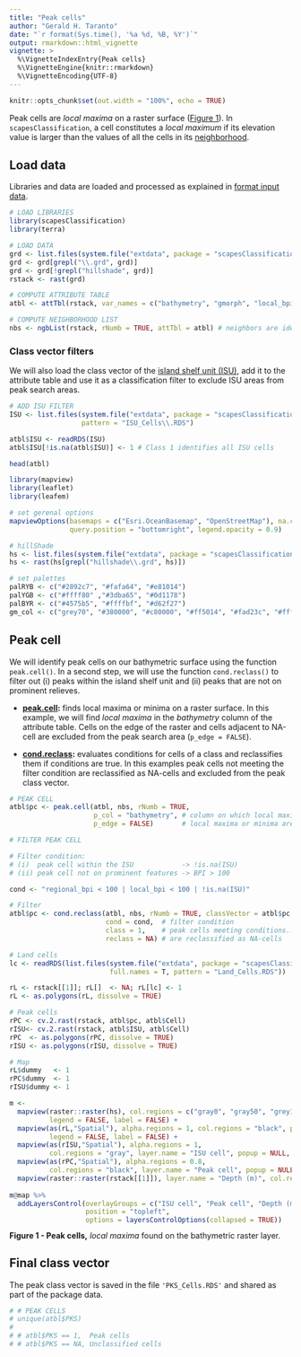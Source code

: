 ```yaml
---
title: "Peak cells"
author: "Gerald H. Taranto"
date: "`r format(Sys.time(), '%a %d, %B, %Y')`"
output: rmarkdown::html_vignette
vignette: >
  %\VignetteIndexEntry{Peak cells}
  %\VignetteEngine{knitr::rmarkdown}
  %\VignetteEncoding{UTF-8}
---
```


```r
knitr::opts_chunk$set(out.width = "100%", echo = TRUE)
```

Peak cells are _local maxima_ on a raster surface ([Figure 1](#figure1)). In `scapesClassification`, a cell constitutes a _local maximum_ if its elevation value is larger than the values of all the cells in its [neighborhood](scapesClassification_01_1_FormatInputs.html#list-of-neighborhoods). 

## Load data

Libraries and data are loaded and processed as explained in [format input data](scapesClassification_02_1_DATA.html). 

```r
# LOAD LIBRARIES
library(scapesClassification)
library(terra)

# LOAD DATA
grd <- list.files(system.file("extdata", package = "scapesClassification"), full.names = T)
grd <- grd[grepl("\\.grd", grd)]
grd <- grd[!grepl("hillshade", grd)]
rstack <- rast(grd)

# COMPUTE ATTRIBUTE TABLE
atbl <- attTbl(rstack, var_names = c("bathymetry", "gmorph", "local_bpi", "regional_bpi", "sd_bat", "slope"))

# COMPUTE NEIGHBORHOOD LIST
nbs <- ngbList(rstack, rNumb = TRUE, attTbl = atbl) # neighbors are identified by their row number in the attribute table
```

### Class vector filters

We will also load the class vector of the [island shelf unit (ISU)](scapesClassification_02_2_ISU.html), add it to the attribute table and use it as a classification filter to exclude ISU areas from peak search areas.

```r
# ADD ISU FILTER
ISU <- list.files(system.file("extdata", package = "scapesClassification"), full.names = T,
                  pattern = "ISU_Cells\\.RDS")

atbl$ISU <- readRDS(ISU)
atbl$ISU[!is.na(atbl$ISU)] <- 1 # Class 1 identifies all ISU cells 

head(atbl)
```

```r
library(mapview)
library(leaflet)
library(leafem)

# set gerenal options
mapviewOptions(basemaps = c("Esri.OceanBasemap", "OpenStreetMap"), na.color = "grey88", homebutton = FALSE,
               query.position = "bottomright", legend.opacity = 0.9)

# hillShade
hs <- list.files(system.file("extdata", package = "scapesClassification"), full.names = T)
hs <- rast(hs[grepl("hillshade\\.grd", hs)])

# set palettes
palRYB <- c("#2892c7", "#fafa64", "#e81014")
palYGB <- c("#ffff80" ,"#3dba65", "#0d1178")
palBYR <- c("#4575b5", "#ffffbf", "#d62f27")
gm_col <- c("grey70", "#380000", "#c80000", "#ff5014", "#fad23c", "#ffff3c", "#b4e614", "#3cfa96", "#0000ff", "#000038")
```

## Peak cell

We will identify peak cells on our bathymetric surface using the function `peak.cell()`. In a second step, we will use the function `cond.reclass()` to filter out (i) peaks within the island shelf unit and (ii) peaks that are not on prominent relieves.

* __[peak.cell](scapesClassification_01_3_ClassFunctions.html#peak-cell):__ finds local maxima or minima on a raster surface. In this example, we will find _local maxima_ in the _bathymetry_ column of the attribute table. Cells on the edge of the raster and cells adjacent to NA-cell are excluded from the peak search area (`p_edge = FALSE`).

* __[cond.reclass](scapesClassification_01_3_ClassFunctions.html#cond-reclass):__ evaluates conditions for cells of a class and reclassifies them if conditions are true. In this examples peak cells not meeting the filter condition are reclassified as NA-cells and excluded from the peak class vector. 

```r
# PEAK CELL
atbl$pc <- peak.cell(atbl, nbs, rNumb = TRUE,
                     p_col = "bathymetry", # column on which local maxima are searched
                     p_edge = FALSE)       # local maxima or minima are not searched on edge cells

# FILTER PEAK CELL

# Filter condition:
# (i)  peak cell within the ISU            -> !is.na(ISU)
# (ii) peak cell not on prominent features -> BPI > 100

cond <- "regional_bpi < 100 | local_bpi < 100 | !is.na(ISU)"

# Filter
atbl$pc <- cond.reclass(atbl, nbs, rNumb = TRUE, classVector = atbl$pc, # filter class vector atbl$pc
                        cond = cond,  # filter condition
                        class = 1,    # peak cells meeting conditions...
                        reclass = NA) # are reclassified as NA-cells
```

<a id="figure1"></a>

```r
# Land cells
lc <- readRDS(list.files(system.file("extdata", package = "scapesClassification"), 
                         full.names = T, pattern = "Land_Cells.RDS"))

rL <- rstack[[1]]; rL[]  <- NA; rL[lc] <- 1
rL <- as.polygons(rL, dissolve = TRUE)

# Peak cells
rPC <- cv.2.rast(rstack, atbl$pc, atbl$Cell)
rISU<- cv.2.rast(rstack, atbl$ISU, atbl$Cell)
rPC  <- as.polygons(rPC, dissolve = TRUE)
rISU <- as.polygons(rISU, dissolve = TRUE)

# Map
rL$dummy   <- 1
rPC$dummy  <- 1
rISU$dummy <- 1

m <-
  mapview(raster::raster(hs), col.regions = c("gray0", "gray50", "grey100"), alpha.regions=1, 
          legend = FALSE, label = FALSE) +
  mapview(as(rL,"Spatial"), alpha.regions = 1, col.regions = "black", popup = NULL, 
          legend = FALSE, label = FALSE) +
  mapview(as(rISU,"Spatial"), alpha.regions = 1, 
          col.regions = "gray", layer.name = "ISU cell", popup = NULL, label = "ISU cell") + 
  mapview(as(rPC,"Spatial"), alpha.regions = 0.8, 
          col.regions = "black", layer.name = "Peak cell", popup = NULL, label = "Peak cell") + 
  mapview(raster::raster(rstack[[1]]), layer.name = "Depth (m)", col.regions = palRYB) 
  
m@map %>% 
  addLayersControl(overlayGroups = c("ISU cell", "Peak cell", "Depth (m)"),
                   position = "topleft",
                   options = layersControlOptions(collapsed = TRUE))
```
<div style="line-height: 0.9em; margin-bottom: 1.5em;"><span class="legend">**Figure 1 - Peak cells,** _local maxima_ found on the bathymetric raster layer.</span></div>


## Final class vector

The peak class vector is saved in the file `'PKS_Cells.RDS'` and shared as part of the package data. 

```r
# # PEAK CELLS
# unique(atbl$PKS)
# 
# # atbl$PKS == 1,  Peak cells
# # atbl$PKS == NA, Unclassified cells
```
